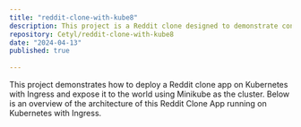 ```yaml
---
title: "reddit-clone-with-kube8"
description: This project is a Reddit clone designed to demonstrate container orchestration using Kubernetes. It features a scalable architecture for managing user posts, comments, and interactions, all while leveraging Kubernetes for deployment, scaling, and management. Perfect for exploring microservices and cloud-native application development!
repository: Cetyl/reddit-clone-with-kube8
date: "2024-04-13"
published: true
  
---
```

This project demonstrates how to deploy a Reddit clone app on Kubernetes with Ingress and expose it to the world using Minikube as the cluster. Below is an overview of the architecture of this Reddit Clone App running on Kubernetes with Ingress. 
